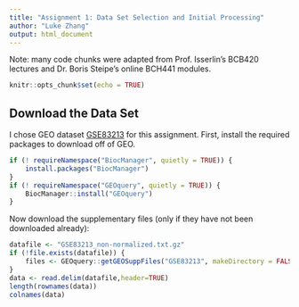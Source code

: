---
title: "Assignment 1: Data Set Selection and Initial Processing"
author: "Luke Zhang"
output: html_document
---

Note: many code chunks were adapted from Prof. Isserlin's BCB420 lectures and Dr. Boris Steipe's online BCH441 modules.

```{r setup, include=FALSE}
knitr::opts_chunk$set(echo = TRUE)
```

## Download the Data Set

I chose GEO dataset [GSE83213](https://www.ncbi.nlm.nih.gov/geo/query/acc.cgi?acc=GSE83213) for this assignment. First, install the required packages to download off of GEO.

```{r package, results='hide', message=FALSE}
if (! requireNamespace("BiocManager", quietly = TRUE)) {
    install.packages("BiocManager")
}
if (! requireNamespace("GEOquery", quietly = TRUE)) {
    BiocManager::install("GEOquery")
}
```

Now download the supplementary files (only if they have not been downloaded already):
```{r download}
datafile <- "GSE83213_non-normalized.txt.gz"
if (!file.exists(datafile)) {
    files <- GEOquery::getGEOSuppFiles("GSE83213", makeDirectory = FALSE)
}
data <- read.delim(datafile,header=TRUE)
length(rownames(data))
colnames(data)
```

